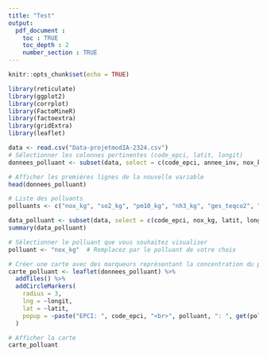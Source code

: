 ```yaml
---
title: "Test"
output: 
  pdf_document :
    toc : TRUE
    toc_depth : 2
    number_section : TRUE
---
```



```r
knitr::opts_chunk$set(echo = TRUE)

library(reticulate)
library(ggplot2)
library(corrplot)
library(FactoMineR)
library(factoextra)
library(gridExtra)
library(leaflet)
```

```r
data <- read.csv("Data-projetmodIA-2324.csv")
# Sélectionner les colonnes pertinentes (code_epci, latit, longit)
donnees_polluant <- subset(data, select = c(code_epci, annee_inv, nox_kg, so2_kg, pm10_kg, nh3_kg, ges_teqco2, ch4_t, co2_t, n2o_t, latit, longit))

# Afficher les premières lignes de la nouvelle variable
head(donnees_polluant)
```

```r
# Liste des polluants
polluants <- c("nox_kg", "so2_kg", "pm10_kg", "nh3_kg", "ges_teqco2", "ch4_t", "co2_t", "n2o_t")

data_polluant <- subset(data, select = c(code_epci, nox_kg, latit, longit))
summary(data_polluant)
```


```r
# Sélectionner le polluant que vous souhaitez visualiser
polluant <- "nox_kg"  # Remplacez par le polluant de votre choix

# Créer une carte avec des marqueurs représentant la concentration du polluant
carte_polluant <- leaflet(donnees_polluant) %>%
  addTiles() %>%
  addCircleMarkers(
    radius = 3,
    lng = ~longit,
    lat = ~latit,
    popup = ~paste("EPCI: ", code_epci, "<br>", polluant, ": ", get(polluant))
  )

# Afficher la carte
carte_polluant
```









